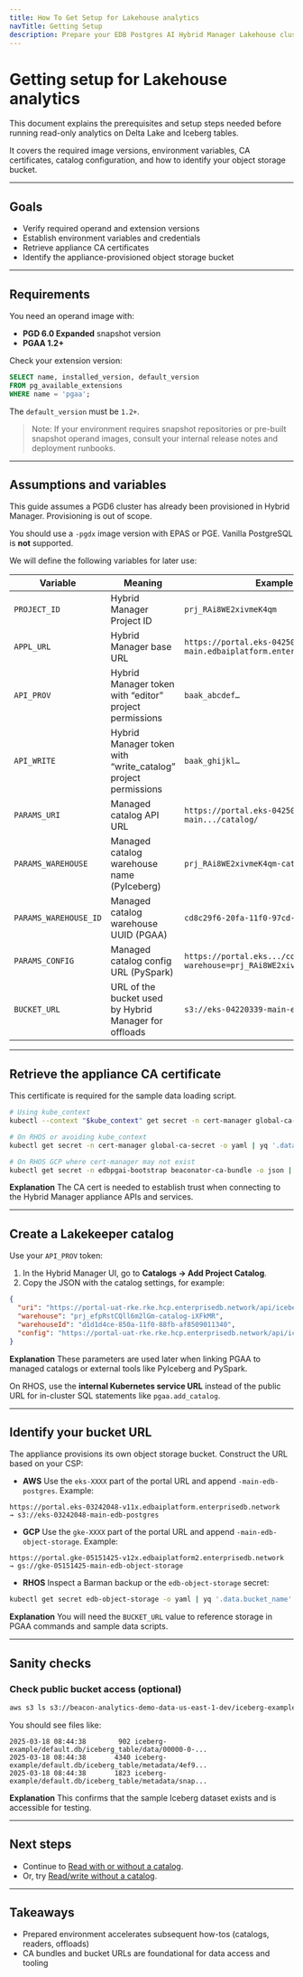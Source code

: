 ```yaml
---
title: How To Get Setup for Lakehouse analytics
navTitle: Getting Setup
description: Prepare your EDB Postgres AI Hybrid Manager Lakehouse cluster for read-only analytics on Delta Lake and Iceberg datasets.
---
```


# Getting setup for Lakehouse analytics


This document explains the prerequisites and setup steps needed before running read-only analytics on Delta Lake and Iceberg tables.

It covers the required image versions, environment variables, CA certificates, catalog configuration, and how to identify your object storage bucket.

---

## Goals

- Verify required operand and extension versions
- Establish environment variables and credentials
- Retrieve appliance CA certificates
- Identify the appliance-provisioned object storage bucket

---
## Requirements

You need an operand image with:

- **PGD 6.0 Expanded** snapshot version
- **PGAA 1.2+**

Check your extension version:

```sql
SELECT name, installed_version, default_version
FROM pg_available_extensions
WHERE name = 'pgaa';
````

The `default_version` must be `1.2+`.

> Note: If your environment requires snapshot repositories or pre-built snapshot operand images, consult your internal release notes and deployment runbooks.

---

## Assumptions and variables

This guide assumes a PGD6 cluster has already been provisioned in Hybrid Manager. Provisioning is out of scope.

You should use a `-pgdx` image version with EPAS or PGE. Vanilla PostgreSQL is **not** supported.

We will define the following variables for later use:

| Variable              | Meaning                                             | Example                                                               |
| --------------------- | --------------------------------------------------- | --------------------------------------------------------------------- |
| `PROJECT_ID`          | Hybrid Manager Project ID                            | `prj_RAi8WE2xivmeK4qm`                                                |
| `APPL_URL`            | Hybrid Manager base URL                              | `https://portal.eks-04250637-main.edbaiplatform.enterprisedb.network` |
| `API_PROV`            | Hybrid Manager token with “editor” project permissions         | `baak_abcdef…`                                                        |
| `API_WRITE`           | Hybrid Manager token with “write\_catalog” project permissions | `baak_ghijkl…`                                                        |
| `PARAMS_URI`          | Managed catalog API URL                             | `https://portal.eks-04250637-main.../catalog/`                        |
| `PARAMS_WAREHOUSE`    | Managed catalog warehouse name (PyIceberg)          | `prj_RAi8WE2xivmeK4qm-catalog`                                        |
| `PARAMS_WAREHOUSE_ID` | Managed catalog warehouse UUID (PGAA)               | `cd8c29f6-20fa-11f0-97cd-cfc1662c48a8`                                |
| `PARAMS_CONFIG`       | Managed catalog config URL (PySpark)                | `https://portal.eks.../config?warehouse=prj_RAi8WE2xivmeK4qm-catalog` |
| `BUCKET_URL`          | URL of the bucket used by Hybrid Manager for offloads | `s3://eks-04220339-main-edb-postgres`                                 |

---

## Retrieve the appliance CA certificate

This certificate is required for the sample data loading script.

```bash
# Using kube_context
kubectl --context "$kube_context" get secret -n cert-manager global-ca-secret -o yaml | yq '.data."ca.crt"' | base64 -d > ca.crt

# On RHOS or avoiding kube_context
kubectl get secret -n cert-manager global-ca-secret -o yaml | yq '.data."ca.crt"' | base64 -d > ca.crt

# On RHOS GCP where cert-manager may not exist
kubectl get secret -n edbpgai-bootstrap beaconator-ca-bundle -o json | jq -r '.data."public.crt"' | base64 --decode > ca.crt
```

**Explanation**
The CA cert is needed to establish trust when connecting to the Hybrid Manager appliance APIs and services.

---

## Create a Lakekeeper catalog

Use your `API_PROV` token:

1. In the Hybrid Manager UI, go to **Catalogs → Add Project Catalog**.
2. Copy the JSON with the catalog settings, for example:

```json
{
  "uri": "https://portal-uat-rke.rke.hcp.enterprisedb.network/api/iceberg/prj_efpRstCQll6m2lGm",
  "warehouse": "prj_efpRstCQll6m2lGm-catalog-iXFkMR",
  "warehouseId": "d1d1d4ce-850a-11f0-88fb-af8509011340",
  "config": "https://portal-uat-rke.rke.hcp.enterprisedb.network/api/iceberg/prj_efpRstCQll6m2lGm/v1/config?warehouse=prj_efpRstCQll6m2lGm-catalog-iXFkMR"
}
```

**Explanation**
These parameters are used later when linking PGAA to managed catalogs or external tools like PyIceberg and PySpark.

On RHOS, use the **internal Kubernetes service URL** instead of the public URL for in-cluster SQL statements like `pgaa.add_catalog`.

---

## Identify your bucket URL

The appliance provisions its own object storage bucket. Construct the URL based on your CSP:

* **AWS**
Use the `eks-XXXX` part of the portal URL and append `-main-edb-postgres`.
Example:

```
https://portal.eks-03242048-v11x.edbaiplatform.enterprisedb.network
→ s3://eks-03242048-main-edb-postgres
  ```

* **GCP**
Use the `gke-XXXX` part of the portal URL and append `-main-edb-object-storage`.
Example:

```
https://portal.gke-05151425-v12x.edbaiplatform2.enterprisedb.network
→ gs://gke-05151425-main-edb-object-storage
  ```

* **RHOS**
Inspect a Barman backup or the `edb-object-storage` secret:

```bash
kubectl get secret edb-object-storage -o yaml | yq '.data.bucket_name' | base64 -d
  ```

**Explanation**
You will need the `BUCKET_URL` value to reference storage in PGAA commands and sample data scripts.

---

## Sanity checks

### Check public bucket access (optional)

```bash
aws s3 ls s3://beacon-analytics-demo-data-us-east-1-dev/iceberg-example/default.db --recursive --no-sign-request
```

You should see files like:

```
2025-03-18 08:44:38        902 iceberg-example/default.db/iceberg_table/data/00000-0-...
2025-03-18 08:44:38       4340 iceberg-example/default.db/iceberg_table/metadata/4ef9...
2025-03-18 08:44:38       1823 iceberg-example/default.db/iceberg_table/metadata/snap...
```

**Explanation**
This confirms that the sample Iceberg dataset exists and is accessible for testing.

---

## Next steps

* Continue to [Read with or without a catalog](/edb-postgres-ai/1.3/analytics/how-to-lakehouse-read-with-without-catalog).
* Or, try [Read/write without a catalog](/edb-postgres-ai/1.3/analytics/how-to-read-write-without-catalog).

---

## Takeaways

- Prepared environment accelerates subsequent how-tos (catalogs, readers, offloads)
- CA bundles and bucket URLs are foundational for data access and tooling
